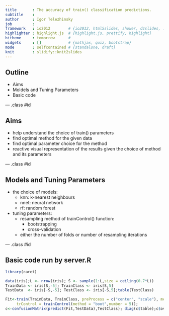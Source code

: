 ```yaml
---
title       : The accuracy of train() classification predictions.
subtitle    : 
author      : Igor Telezhinsky
job         : 
framework   : io2012        # {io2012, html5slides, shower, dzslides, ...}
highlighter : highlight.js  # {highlight.js, prettify, highlight}
hitheme     : tomorrow      # 
widgets     : []            # {mathjax, quiz, bootstrap}
mode        : selfcontained # {standalone, draft}
knit        : slidify::knit2slides
---
```


## Outline
- Aims
- Moldels and Tuning Parameters
- Basic code

--- .class #id 

## Aims

* help understand the choice of train() parameters
* find optimal method for the given data
* find optimal parameter choice for the method
* reactive visual representation of the results given the choice of
  method and its parameters

--- .class #id 

## Models and Tuning Parameters

* the choice of models:
    - knn: k-nearest neighbours  
    - nnet: neural network  
    - rf: random forest  

* tuning parameters:
    - resampling method of trainControl() function:
        - bootstrapping
        - cross-validation
    - either the number of folds or number of resampling iterations

--- .class #id

## Basic code run by server.R
```r
library(caret)
```
```r
data(iris);L <- nrow(iris); S <- sample(1:L,size = ceiling(0.7*L))
TrainData <- iris[S,-5]; TrainClass <- iris[S,5]
TestData  <- iris[-S,-5]; TestClass <- iris[-S,5];table(TestClass)
```

```r
Fit<-train(TrainData, TrainClass, preProcess = c("center", "scale"), method = "knn",
     trControl = trainControl(method = "boot",number = 5));
c<-confusionMatrix(predict(Fit,TestData),TestClass); diag(c$table);c$overall['Accuracy']
```


